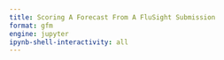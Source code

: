 ```yaml
---
title: Scoring A Forecast From A FluSight Submission
format: gfm
engine: jupyter
ipynb-shell-interactivity: all
---
```

